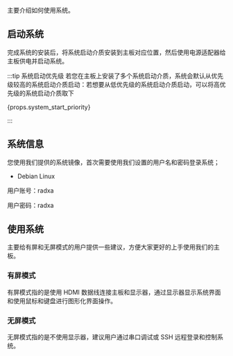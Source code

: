 主要介绍如何使用系统。

## 启动系统

完成系统的安装后，将系统启动介质安装到主板对应位置，然后使用电源适配器给主板供电并启动系统。

:::tip 系统启动优先级
若您在主板上安装了多个系统启动介质，系统会默认从优先级较高的系统启动介质启动：若想要从低优先级的系统启动介质启动，可以将高优先级的系统启动介质取下

{props.system_start_priority}

:::

## 系统信息

您使用我们提供的系统镜像，首次需要使用我们设置的用户名和密码登录系统；

- Debian Linux

用户账号：radxa

用户密码：radxa

## 使用系统

主要给有屏和无屏模式的用户提供一些建议，方便大家更好的上手使用我们的主板。

### 有屏模式

有屏模式指的是使用 HDMI 数据线连接主板和显示器，通过显示器显示系统界面和使用鼠标和键盘进行图形化界面操作。

### 无屏模式

无屏模式指的是不使用显示器，建议用户通过串口调试或 SSH 远程登录和控制系统。

